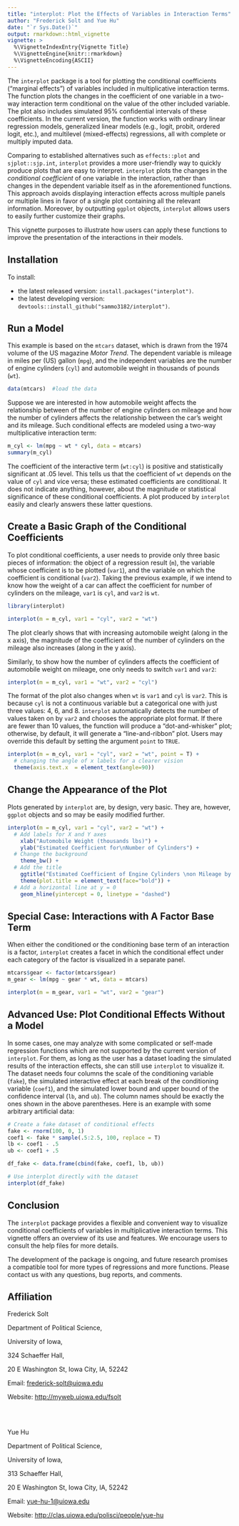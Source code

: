 ---
title: "interplot: Plot the Effects of Variables in Interaction Terms"
author: "Frederick Solt and Yue Hu"
date: "`r Sys.Date()`"
output: rmarkdown::html_vignette
vignette: >
  %\VignetteIndexEntry{Vignette Title}
  %\VignetteEngine{knitr::rmarkdown}
  %\VignetteEncoding{ASCII}
---

The `interplot` package is a tool for plotting the conditional coefficients ("marginal effects") of variables included in multiplicative interaction terms. The function plots the changes in the coefficient of one variable in a two-way interaction term conditional on the value of the other included variable. The plot also includes simulated 95% confidential intervals of these coefficients.  In the current version, the function works with ordinary linear regression models, generalized linear models (e.g., logit, probit, ordered logit, etc.), and multilevel (mixed-effects) regressions, all with complete or multiply imputed data. 

Comparing to established alternatives such as `effects::plot` and `sjplot::sjp.int`, `interplot` provides a more user-friendly way to quickly produce plots that are easy to interpret. `interplot` plots the changes in the *conditional coefficient* of one variable in the interaction, rather than changes in the dependent variable itself as in the aforementioned functions. This approach avoids displaying interaction effects across multiple panels or multiple lines in favor of a single plot containing all the relevant information. Moreover, by outputting `ggplot` objects, `interplot` allows users to easily further customize their graphs.

This vignette purposes to illustrate how users can apply these functions to improve the presentation of the interactions in their models. 

## Installation

To install:

* the latest released version: `install.packages("interplot")`.
* the latest developing version: `devtools::install_github("sammo3182/interplot")`.

## Run a Model

This example is based on the `mtcars` dataset, which is drawn from the 1974 volume of the US magazine *Motor Trend*. The dependent variable is mileage in miles per (US) gallon (`mpg`), and the independent variables are the number of engine cylinders (`cyl`) and automobile weight in thousands of pounds (`wt`).

```{r}
data(mtcars)  #load the data
```

Suppose we are interested in how automobile weight affects the relationship between of the number of engine cylinders on mileage and how the number of cylinders affects the relationship between the car's weight and its mileage. Such conditional effects are modeled using a two-way multiplicative interaction term:

```{r}

m_cyl <- lm(mpg ~ wt * cyl, data = mtcars)
summary(m_cyl)


```

The coefficient of the interactive term (`wt:cyl`) is positive and statistically significant at .05 level.  This tells us that the coefficient of `wt` depends on the value of `cyl` and vice versa; these estimated coefficients are conditional.  It does not indicate anything, however, about the magnitude or statistical significance of these conditional coefficients.  A plot produced by `interplot` easily and clearly answers these latter questions.


## Create a Basic Graph of the Conditional Coefficients

To plot conditional coefficients, a user needs to provide only three basic pieces of information: the object of a regression result (`m`), the variable whose coefficient is to be plotted (`var1`), and the variable on which the coefficient is conditional (`var2`). Taking the previous example, if we intend to know how the weight of a car can affect the coefficient for number of cylinders on the mileage, `var1` is `cyl`, and `var2` is `wt`. 

```{r fig.width = 5}
library(interplot)

interplot(m = m_cyl, var1 = "cyl", var2 = "wt")
```

The plot clearly shows that with increasing automobile weight (along in the x axis), the magnitude of the coefficient of the number of cylinders on the mileage also increases (along in the y axis).

Similarly, to show how the number of cylinders affects the coefficient of automobile weight on mileage, one only needs to switch `var1` and `var2`:

```{r fig.width = 5}
interplot(m = m_cyl, var1 = "wt", var2 = "cyl")
```

The format of the plot also changes when `wt` is `var1` and `cyl` is `var2`. This is because `cyl` is not a continuous variable but a categorical one with just three values: 4, 6, and 8. `interplot` automatically detects the number of values taken on by `var2` and chooses the appropriate plot format.  If there are fewer than 10 values, the function will produce a "dot-and-whisker" plot; otherwise, by default, it will generate a "line-and-ribbon" plot.  Users may override this default by setting the argument `point` to `TRUE`.

```{r fig.width = 5}
interplot(m = m_cyl, var1 = "cyl", var2 = "wt", point = T) +
  # changing the angle of x labels for a clearer vision
  theme(axis.text.x  = element_text(angle=90))
```


## Change the Appearance of the Plot

Plots generated by `interplot` are, by design, very basic. They are, however, `ggplot` objects and so may be easily modified further.

```{r fig.width = 5}
interplot(m = m_cyl, var1 = "cyl", var2 = "wt") + 
  # Add labels for X and Y axes
    xlab("Automobile Weight (thousands lbs)") +
    ylab("Estimated Coefficient for\nNumber of Cylinders") +
  # Change the background
    theme_bw() +
  # Add the title
    ggtitle("Estimated Coefficient of Engine Cylinders \non Mileage by Automobile Weight") +
    theme(plot.title = element_text(face="bold")) +
  # Add a horizontal line at y = 0
    geom_hline(yintercept = 0, linetype = "dashed")
```

## Special Case: Interactions with A Factor Base Term

When either the conditioned or the conditioning base term of an interaction is a factor, `interplot` creates a facet in which the conditional effect under each category of the factor is visualized in a separate panel.

```{r fig.width = 5}
mtcars$gear <- factor(mtcars$gear)
m_gear <- lm(mpg ~ gear * wt, data = mtcars)

interplot(m = m_gear, var1 = "wt", var2 = "gear")
```


## Advanced Use: Plot Conditional Effects Without a Model

In some cases, one may analyze with some complicated or self-made regression functions which are not supported by the current version of `interplot`. For them, as long as the user has a dataset loading the simulated results of the interaction effects, she can still use `interplot` to visualize it. The dataset needs four columns the scale of the conditioning variable (`fake`), the simulated interactive effect at each break of the conditioning variable (`coef1`), and the simulated lower bound and upper bound of the confidence interval (`lb`, and `ub`). The column names should be exactly the ones shown in the above parentheses. Here is an example with some arbitrary artificial data:

```{r fig.width = 5.5}
# Create a fake dataset of conditional effects
fake <- rnorm(100, 0, 1)
coef1 <- fake * sample(.5:2.5, 100, replace = T)
lb <- coef1 - .5
ub <- coef1 + .5

df_fake <- data.frame(cbind(fake, coef1, lb, ub))

# Use interplot directly with the dataset
interplot(df_fake)
```

## Conclusion

The `interplot` package provides a flexible and convenient way to visualize conditional coefficients of variables in multiplicative interaction terms. This vignette offers an overview of its use and features. We encourage users to consult the help files for more details. 

The development of the package is ongoing, and future research promises a compatible tool for more types of regressions and more functions. Please contact us with any questions, bug reports, and comments.

## Affiliation

Frederick Solt

Department of Political Science,

University of Iowa, 

324 Schaeffer Hall,

20 E Washington St, Iowa City, IA, 52242

Email: <frederick-solt@uiowa.edu>

Website: <http://myweb.uiowa.edu/fsolt>

<br></br>

Yue Hu

Department of Political Science,

University of Iowa, 

313 Schaeffer Hall,

20 E Washington St, Iowa City, IA, 52242

Email: <yue-hu-1@uiowa.edu>

Website: <http://clas.uiowa.edu/polisci/people/yue-hu>


